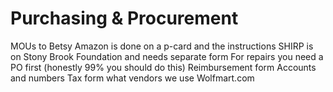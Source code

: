 # Purchasing & Procurement

MOUs to Betsy
Amazon is done on a p-card and the instructions
SHIRP is on Stony Brook Foundation and needs separate form
For repairs you need a PO first (honestly 99% you should do this)
Reimbursement form 
Accounts and numbers
Tax form 
what vendors we use
Wolfmart.com 



